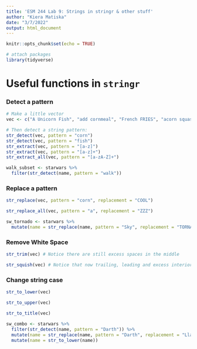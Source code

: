 ```yaml
---
title: 'ESM 244 Lab 9: Strings in stringr & other stuff'
author: "Kiera Matiska"
date: "3/7/2022"
output: html_document
---
```


```r
knitr::opts_chunk$set(echo = TRUE)

# attach packages
library(tidyverse)
```

# Useful functions in `stringr`

### Detect a pattern

```r
# Make a little vector
vec <- c("A Unicorn Fish", "add cornmeal", "French FRIES", "acorn squash")

# Then detect a string pattern:
str_detect(vec, pattern = "corn")
str_detect(vec, pattern = "fish")
str_extract(vec, pattern = "[a-z]")
str_extract(vec, pattern = "[a-z]+")
str_extract_all(vec, pattern = "[a-zA-Z]+")
```

```r
walk_subset <- starwars %>% 
  filter(str_detect(name, pattern = "walk"))
```

### Replace a pattern

```r
str_replace(vec, pattern = "corn", replacement = "COOL")

str_replace_all(vec, pattern = "a", replacement = "ZZZ")
```

```r
sw_tornado <- starwars %>% 
  mutate(name = str_replace(name, pattern = "Sky", replacement = "TORNADO"))
```

### Remove White Space

```r
str_trim(vec) # Notice there are still excess spaces in the middle

str_squish(vec) # Notice that now trailing, leading and excess interior whitespaces are removed
```

### Change string case

```r
str_to_lower(vec)

str_to_upper(vec)

str_to_title(vec)
```

```r
sw_combo <- starwars %>% 
  filter(str_detect(name, pattern = "Darth")) %>% 
  mutate(name = str_replace(name, pattern = "Darth", replacement = "Llama")) %>% 
  mutate(name = str_to_lower(name))
```








